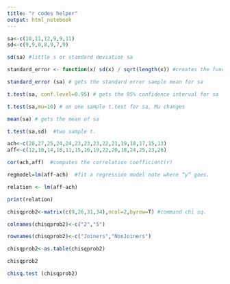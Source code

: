 ---
title: "r codes helper"
output: html_notebook
---

```{r}
sa<-c(10,11,12,9,9,11)
sd<-c(9,9,0,8,9,7,9)

sd(sa) #little s or standard deviation sa

standard_error <- function(x) sd(x) / sqrt(length(x)) #creates the function to get the standard errors mean

standard_error (sa) # gets the standard error sample mean for sa

t.test(sa, conf.level=0.95) # gets the 95% confidence interval for sa

t.test(sa,mu=10) # on one sample t.test for sa, Mu changes 

mean(sa) # gets the mean of sa

t.test(sa,sd)  #two sample t.

```

```{r}
ach<-c(28,27,25,24,24,23,23,23,22,21,19,18,17,15,13)
aff<-c(12,10,14,18,11,15,16,19,22,20,18,24,25,23,26)

cor(ach,aff)  #computes the correlation coefficient(r)

regmodel=lm(aff~ach)  #fit a regression model note where “y” goes.

relation <- lm(aff~ach)

print(relation)

```

```{r}
chisqprob2<-matrix(c(9,26,31,34),ncol=2,byrow=T) #command chi sq.

colnames(chisqprob2)<-c("2","5")

rownames(chisqprob2)<-c("Joiners","NonJoiners")

chisqprob2<-as.table(chisqprob2)

chisqprob2

chisq.test (chisqprob2)

```
